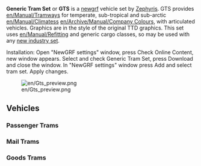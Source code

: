 {{en/Newgrf set|Name=Generic Tram Set
|Image=GTS preview.png
|Download=http://www.tt-forums.net/viewtopic.php?f=36&t=32441
|Discussion=http://www.tt-forums.net/viewtopic.php?f=36&t=32441
|Homepage=http://zephyrisopenttd.googlepages.com/
}}
'''Generic Tram Set''' or '''GTS''' is a [[en/Manual/NewGRF|newgrf]] vehicle set by [[en/Zephyris|Zephyris]]. GTS provides [[en/Manual/Tramways]] for temperate, sub-tropical and sub-arctic [[en/Manual/Climates]]s [[en/Archive/Manual/Company Colours]], with articulated vehicles. Graphics are in the style of the original TTD graphics. This set uses [[en/Manual/Refit]]ting and generic cargo classes, so may be used with any [[en/Archive/Manual/NewGRF Industries|new industry set]].

Installation: Open "NewGRF settings" window, press Check Online Content, new window appears. Select and check Generic Tram Set, press Download and close the window. In "NewGRF settings" window press Add and select tram set. Apply changes.

[[File:en/Gts preview.png|center]]

==Vehicles==
===Passenger Trams===
{{en/RoadVehicle|name     = Balough Passenger Tram
  |img      =en/GenericTram-Balough Passenger Tram.png|price    = £4,510 ($9,020)
  |speed    = 40 km/h (25 mph)
  |annual   = £700 ($1,400)
  |designed = 1934
  |life     = 19
  |capacity = 35 passengers
}}
{{en/RoadVehicle|name     = SH Jubilee Passenger Tram
  |img      =en/GenericTram-SH Jubilee Passenger Tram.png|price    = £4,674 ($10,348)
  |speed    = 72 km/h (45 mph)
  |annual   = £762 ($1,524)
  |designed = 1957
  |life     = 19
  |capacity = 40 passengers
}}
{{en/RoadVehicle|name     = SH Royal Passenger Tram
  |img      =en/GenericTram-SH Royal Passenger Tram.png|price    = £6,888 ($13,776)
  |speed    = 80 km/h (50 mph)
  |annual   = £981 ($1,962)
  |designed = 1983
  |life     = 19
  |capacity = 90 passengers
}}
{{en/RoadVehicle|name     = Foster 3 Car Passenger Tram
  |img      =en/GenericTram-Foster 3 Car Passenger Tram.png|price    = £9,020 ($18,040)
  |speed    = 96 km/h (60 mph)
  |annual   = £1,050 ($2,100)
  |designed = 2010
  |life     = 19
  |capacity = 150 passengers
}}
{{en/RoadVehicle|name     = A2020 3 Car Passenger Tram
  |img      =en/GenericTram-A2020 3 Car Passenger Tram.png|price    = £9,389 ($18,778)
  |speed    = 96 km/h (60 mph)
  |annual   = £800 ($1,600)
  |designed = 2024
  |life     = 19
  |capacity = 150 passengers
}}
===Mail Trams===
{{en/RoadVehicle|name     = MPS Mail Tram
  |img      =en/GenericTram-MPS Mail Tram.png|price    = £4,469 ($8,938)
  |speed    = 40 km/h (25 mph)
  |annual   = £681 ($1,362)
  |designed = 1935
  |life     = 19
  |capacity = 27 bags of mail
}}
{{en/RoadVehicle|name     = SH 08 Mail Tram
  |img      =en/GenericTram-SH 08 Mail Tram.png|price    = £4,633 ($9,266)
  |speed    = 72 km/h (40 mph)
  |annual   = £787 ($1,574)
  |designed = 1975
  |life     = 19
  |capacity = 32 bags of mail
}}
{{en/RoadVehicle|name     = SH 2000 3 Car Mail Tram
  |img      =en/GenericTram-SH 2000 3 Car Mail Tram.png|price    = £7,749 ($15,498)
  |speed    = 80 km/h (50 mph)
  |annual   = £1,000 ($2,000)
  |designed = 2015
  |life     = 19
  |capacity = 123 bags of mail
}}
===Goods Trams===
{{en/RoadVehicle|name     = Balough Goods Tram
  |img      =en/GenericTram-Balough Goods Tram.png|price    = £4,592 ($9,184)
  |speed    = 40 km/h (25 mph)
  |annual   = £700 ($1,400)
  |designed = 1934
  |life     = 19
  |capacity = 19 crates of goods
}}
{{en/RoadVehicle|name     = Manley-Morel Goods Tram
  |img      =en/GenericTram-Manley-Morel Goods Tram.png|price    = £4,838 ($9,676)
  |speed    = 72 km/h (40 mph)
  |annual   = £812 ($1,624)
  |designed = 1974
  |life     = 19
  |capacity = 24 crates of goods
}}
{{en/RoadVehicle|name     = Floss 3 Car Goods Tram
  |img      =en/GenericTram-Floss 3 Car Goods Tram.png|price    = £7,790 ($15,580)
  |speed    = 80 km/h (50 mph)
  |annual   = £1,012 ($2,024)
  |designed = 2012
  |life     = 19
  |capacity = 84 crates of goods
}}
{{en/Feature|0.6}}